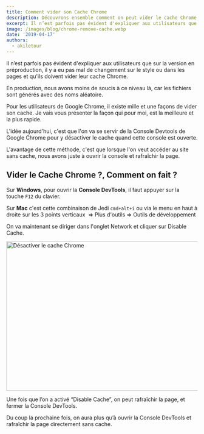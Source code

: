 ```yaml
---
title: Comment vider son Cache Chrome
description: Découvrons ensemble comment on peut vider le cache Chrome à l'aide des outils de développement Console DevTools de Google Chrome simplement et rapidement.
excerpt: Il n’est parfois pas évident d'expliquer aux utilisateurs que sur la version en préproduction, il y a eu pas mal de changement sur le style ou dans les pages et qu'ils doivent vider leur cache Chrome.
image: /images/blog/chrome-remove-cache.webp
date: '2019-04-17'
authors:
  - akiletour
---
```


<Callout>
  Il n’est parfois pas évident d'expliquer aux utilisateurs que sur la version
  en préproduction, il y a eu pas mal de changement sur le style ou dans les
  pages et qu'ils doivent vider leur cache Chrome.
</Callout>

En production, nous avons moins de soucis à ce niveau là, car les fichiers sont générés avec des noms aléatoire.

Pour les utilisateurs de Google Chrome, il existe mille et une façons de vider son cache. Je vais vous présenter la façon qui pour moi, est la meilleure et la plus rapide.

L'idée aujourd'hui, c'est que l'on va se servir de la Console Devtools de Google Chrome pour y désactiver le cache quand cette console est ouverte.

L'avantage de cette méthode, c'est que lorsque l'on veut accéder au site sans cache, nous avons juste à ouvrir la console et rafraîchir la page.

## Vider le Cache Chrome ?, Comment on fait ?

Sur **Windows**, pour ouvrir la **Console DevTools**, il faut appuyer sur la touche `F12` du clavier.

Sur **Mac** c'est cette combinaison de Jedi `cmd+alt+i` ou via le menu en haut à droite sur les 3 points verticaux  => Plus d'outils => Outils de développement

On va maintenant se diriger dans l'onglet Network et cliquer sur Disable Cache.

<Image
  src='/images/blog/chrome-cache-1.webp'
  width='1024'
  height='392'
  alt='Désactiver le cache Chrome'
/>

Une fois que l’on a activé “Disable Cache”, on peut rafraîchir la page, et fermer la Console DevTools.

Du coup la prochaine fois, on aura plus qu’à ouvrir la Console DevTools et rafraîchir la page directement sans cache.

